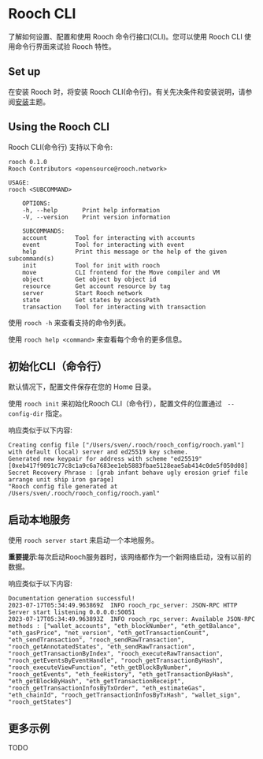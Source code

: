 # Rooch CLI

了解如何设置、配置和使用 Rooch 命令行接口(CLI)。您可以使用 Rooch CLI 使用命令行界面来试验 Rooch 特性。

## Set up

在安装 Rooch 时，将安装 Rooch CLI(命令行)。有关先决条件和安装说明，请参阅[安装](./installation.zh-CN.mdx)主题。


## Using the Rooch CLI

Rooch CLI(命令行) 支持以下命令:


```shell
rooch 0.1.0
Rooch Contributors <opensource@rooch.network>

USAGE:
rooch <SUBCOMMAND>

    OPTIONS:
    -h, --help       Print help information
    -V, --version    Print version information

    SUBCOMMANDS:
    account        Tool for interacting with accounts
    event          Tool for interacting with event
    help           Print this message or the help of the given subcommand(s)
    init           Tool for init with rooch
    move           CLI frontend for the Move compiler and VM
    object         Get object by object id
    resource       Get account resource by tag
    server         Start Rooch network
    state          Get states by accessPath
    transaction    Tool for interacting with transaction
```

使用 ```rooch -h``` 来查看支持的命令列表。

使用 ```rooch help <command>``` 来查看每个命令的更多信息。

## 初始化CLI（命令行）

默认情况下，配置文件保存在您的 Home 目录。

使用 ```rooch init``` 来初始化Rooch CLI（命令行），配置文件的位置通过 ``` --config-dir``` 指定。

响应类似于以下内容:

```
Creating config file ["/Users/sven/.rooch/rooch_config/rooch.yaml"] with default (local) server and ed25519 key scheme.
Generated new keypair for address with scheme "ed25519" [0xeb417f9091c77c8c1a9c6a7683ee1eb5883fbae5128eae5ab414c0de5f050d08]
Secret Recovery Phrase : [grab infant behave ugly erosion grief file arrange unit ship iron garage]
"Rooch config file generated at /Users/sven/.rooch/rooch_config/rooch.yaml"
```

## 启动本地服务

使用 ```rooch server start``` 来启动一个本地服务。

**重要提示**:每次启动Rooch服务器时，该网络都作为一个新网络启动，没有以前的数据。

响应类似于以下内容:

```
Documentation generation successful!
2023-07-17T05:34:49.963869Z  INFO rooch_rpc_server: JSON-RPC HTTP Server start listening 0.0.0.0:50051
2023-07-17T05:34:49.963893Z  INFO rooch_rpc_server: Available JSON-RPC methods : ["wallet_accounts", "eth_blockNumber", "eth_getBalance", "eth_gasPrice", "net_version", "eth_getTransactionCount", "eth_sendTransaction", "rooch_sendRawTransaction", "rooch_getAnnotatedStates", "eth_sendRawTransaction", "rooch_getTransactionByIndex", "rooch_executeRawTransaction", "rooch_getEventsByEventHandle", "rooch_getTransactionByHash", "rooch_executeViewFunction", "eth_getBlockByNumber", "rooch_getEvents", "eth_feeHistory", "eth_getTransactionByHash", "eth_getBlockByHash", "eth_getTransactionReceipt", "rooch_getTransactionInfosByTxOrder", "eth_estimateGas", "eth_chainId", "rooch_getTransactionInfosByTxHash", "wallet_sign", "rooch_getStates"]
```

## 更多示例

TODO
